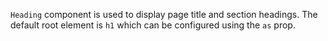 <ax-layout />

`Heading` component is used to display page title and section headings. The default root element is `h1` which can be configured using the `as` prop.

<ax-demo name="heading-usage" />
